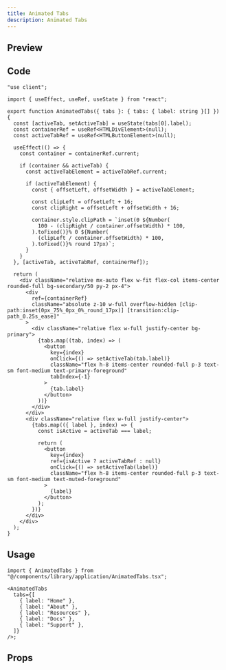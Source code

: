 ```yaml
---
title: Animated Tabs
description: Animated Tabs
---
```



## Preview

<PreviewContainer>
  <AnimatedTabs
    tabs={[
      { label: "Home" },
      { label: "About" },
      { label: "Resources" },
      { label: "Docs" },
      { label: "Support" },
    ]}
  />
</PreviewContainer>

## Code

```tsx title="AnimatedTabs.tsx"
"use client";

import { useEffect, useRef, useState } from "react";

export function AnimatedTabs({ tabs }: { tabs: { label: string }[] }) {
  const [activeTab, setActiveTab] = useState(tabs[0].label);
  const containerRef = useRef<HTMLDivElement>(null);
  const activeTabRef = useRef<HTMLButtonElement>(null);

  useEffect(() => {
    const container = containerRef.current;

    if (container && activeTab) {
      const activeTabElement = activeTabRef.current;

      if (activeTabElement) {
        const { offsetLeft, offsetWidth } = activeTabElement;

        const clipLeft = offsetLeft + 16;
        const clipRight = offsetLeft + offsetWidth + 16;

        container.style.clipPath = `inset(0 ${Number(
          100 - (clipRight / container.offsetWidth) * 100,
        ).toFixed()}% 0 ${Number(
          (clipLeft / container.offsetWidth) * 100,
        ).toFixed()}% round 17px)`;
      }
    }
  }, [activeTab, activeTabRef, containerRef]);

  return (
    <div className="relative mx-auto flex w-fit flex-col items-center rounded-full bg-secondary/50 py-2 px-4">
      <div
        ref={containerRef}
        className="absolute z-10 w-full overflow-hidden [clip-path:inset(0px_75%_0px_0%_round_17px)] [transition:clip-path_0.25s_ease]"
      >
        <div className="relative flex w-full justify-center bg-primary">
          {tabs.map((tab, index) => (
            <button
              key={index}
              onClick={() => setActiveTab(tab.label)}
              className="flex h-8 items-center rounded-full p-3 text-sm font-medium text-primary-foreground"
              tabIndex={-1}
            >
              {tab.label}
            </button>
          ))}
        </div>
      </div>
      <div className="relative flex w-full justify-center">
        {tabs.map(({ label }, index) => {
          const isActive = activeTab === label;

          return (
            <button
              key={index}
              ref={isActive ? activeTabRef : null}
              onClick={() => setActiveTab(label)}
              className="flex h-8 items-center rounded-full p-3 text-sm font-medium text-muted-foreground"
            >
              {label}
            </button>
          );
        })}
      </div>
    </div>
  );
}
```

## Usage

```tsx title="index.tsx"
import { AnimatedTabs } from "@/components/library/application/AnimatedTabs.tsx";

<AnimatedTabs
  tabs={[
    { label: "Home" },
    { label: "About" },
    { label: "Resources" },
    { label: "Docs" },
    { label: "Support" },
  ]}
/>;
```

## Props

<AutoTypeTable
  path="./components/library/application/AnimatedTabs.tsx"
  name="AnimatedTabsProps"
/>
